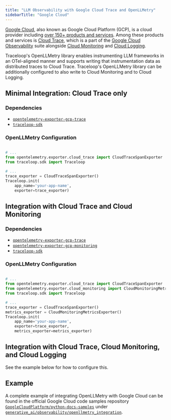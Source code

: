 ```yaml
---
title: "LLM Observability with Google Cloud Trace and OpenLLMetry"
sidebarTitle: "Google Cloud"
---
```


[Google Cloud](https://cloud.google.com/?hl=en), also known as Google Cloud Platform (GCP), is a cloud
provider including [over 150+ products and services](https://cloud.google.com/products?hl=en). Among
these products and services is [Cloud Trace](https://cloud.google.com/trace/docs), which is a part of the
[Google Cloud Observability](https://cloud.google.com/stackdriver/docs) suite alongside
[Cloud Monitoring](https://cloud.google.com/monitoring/docs) and [Cloud Logging](https://cloud.google.com/logging/docs).

Traceloop's OpenLLMetry library enables instrumenting LLM frameworks in an OTel-aligned manner and
supports writing that instrumentation data as distributed traces to Cloud Trace. Traceloop's OpenLLMetry
library can be additionally configured to also write to Cloud Monitoring and to Cloud Logging.

## Minimal Integration: Cloud Trace only

### Dependencies

- [`opentelemetry-exporter-gcp-trace`](https://pypi.org/project/opentelemetry-exporter-gcp-trace/)
- [`traceloop-sdk`](https://pypi.org/project/traceloop-sdk/)

### OpenLLMetry Configuration

```python

# ...
from opentelemetry.exporter.cloud_trace import CloudTraceSpanExporter
from traceloop.sdk import Traceloop

# ...
trace_exporter = CloudTraceSpanExporter()
Traceloop.init(
    app_name='your-app-name',
    exporter=trace_exporter)
```

## Integration with Cloud Trace and Cloud Monitoring

### Dependencies

- [`opentelemetry-exporter-gcp-trace`](https://pypi.org/project/opentelemetry-exporter-gcp-trace/)
- [`opentelemetry-exporter-gcp-monitoring`](https://pypi.org/project/opentelemetry-exporter-gcp-monitoring/)
- [`traceloop-sdk`](https://pypi.org/project/traceloop-sdk/)

### OpenLLMetry Configuration

```python

# ...
from opentelemetry.exporter.cloud_trace import CloudTraceSpanExporter
from opentelemetry.exporter.cloud_monitoring import CloudMonitoringMetricsExporter
from traceloop.sdk import Traceloop

# ...
trace_exporter = CloudTraceSpanExporter()
metrics_exporter = CloudMonitoringMetricsExporter()
Traceloop.init(
    app_name='your-app-name',
    exporter=trace_exporter,
    metrics_exporter=metrics_exporter)
```

## Integration with Cloud Trace, Cloud Monitoring, and Cloud Logging

See the example below for how to configure this.

## Example

A complete example of integrating OpenLLMetry with Google Cloud can be found in the
official Google Cloud code samples repository [`GoogleCloudPlatform/python-docs-samples`](https://github.com/GoogleCloudPlatform/python-docs-samples)
under [`generative_ai/observability/openllmetry_integration`](https://github.com/GoogleCloudPlatform/python-docs-samples/tree/main/generative_ai/observability/openllmetry_integration).
